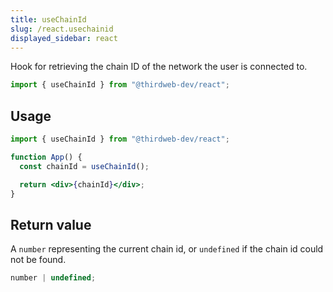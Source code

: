 ```yaml
---
title: useChainId
slug: /react.usechainid
displayed_sidebar: react
---
```


Hook for retrieving the chain ID of the network the user is connected to.

```jsx
import { useChainId } from "@thirdweb-dev/react";
```

## Usage

```jsx
import { useChainId } from "@thirdweb-dev/react";

function App() {
  const chainId = useChainId();

  return <div>{chainId}</div>;
}
```

## Return value

A `number` representing the current chain id, or `undefined` if the chain id could not be found.

```ts
number | undefined;
```
